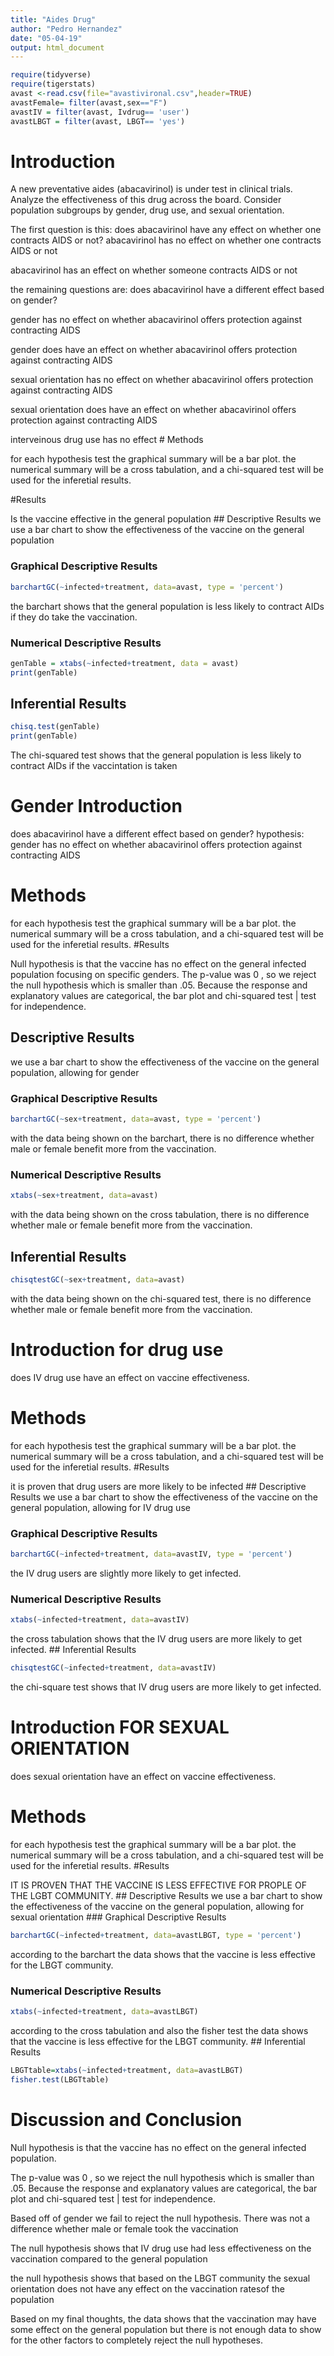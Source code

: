 ```yaml
---
title: "Aides Drug"
author: "Pedro Hernandez"
date: "05-04-19"
output: html_document
---
```


```r
require(tidyverse)
require(tigerstats)
avast <-read.csv(file="avastivironal.csv",header=TRUE)
avastFemale= filter(avast,sex=="F")
avastIV = filter(avast, Ivdrug== 'user')
avastLBGT = filter(avast, LBGT== 'yes')
```

# Introduction

<!--In this section you explain what you are trying to show.  Where did the data come from?  What is the research or other question you are trying to answer?.  If you skimp in this section expect to be marked down in your grade. Paint a picture of the project a couple of paragraphs is expected!-->

A new  preventative aides (abacavirinol) is under test in clinical trials. Analyze the effectiveness of this drug across the board. Consider population subgroups by gender, drug use, and sexual orientation. 

The first question is this: does abacavirinol have any effect on whether one contracts AIDS or not?
abacavirinol has no effect on whether one contracts AIDS or not

abacavirinol has an effect on whether someone contracts AIDS or not

the remaining questions are: does abacavirinol have a different effect based on gender?

gender has no effect on whether abacavirinol offers protection against contracting AIDS

gender does have an effect on whether abacavirinol offers protection against contracting AIDS

sexual orientation has no effect on whether abacavirinol offers protection against contracting AIDS

sexual orientation does have an effect on whether abacavirinol offers protection against contracting AIDS

interveinous drug use has no effect
# Methods

<!--Decide on your methods:  use "variable analysis" or other appropriate descriptors.  Make sure to choose at least one graphical method and at least one numerical method. Discuss what data manipulations may be needed for example subsetting or other binning procedures and what sort of graphical displays and inferential tools will be used!-->
for each hypothesis test the graphical summary will be a bar plot. the numerical summary will be a cross tabulation, and a chi-squared test will be used for the inferetial results.

#Results

<!--Divide this section into two sub-sections:  One for your descriptive  results and one for your inferential results.!-->
Is the vaccine effective in the general population
## Descriptive Results
we use a bar chart to show the effectiveness of the vaccine on the general population

### Graphical Descriptive Results

<!--Graphical results here.  Make sure to show your code.  Provide appropriate labels for axes, giving units if possible, and provide a good title for the graph, too.  Use the graphical results to describe the patterns if any that exist in the data as focused toward the research question. Bottom line is to explain the features of the graph that are relevant to conforming or departing to what is expected by your null hypothesis !-->
```r
barchartGC(~infected+treatment, data=avast, type = 'percent')
```
the barchart shows that the general population is less likely to contract AIDs if they do take the vaccination.

### Numerical Descriptive Results

<!--Numerical results go here. Use the numerical results to describe the patterns if any that exist in the data as focused toward other people.-->

```r
genTable = xtabs(~infected+treatment, data = avast)
print(genTable)
```


## Inferential Results

<!--State hypothesis clearly.  Make sure your discussion of the inferential test covers all the aspects that the test output produces, such as test statistic, p-value etc.  Make a decision about the null hypothesis, explain the assumptions on which the selected test/procedure was based, and why the chosen procedure satisfys the assumptions and is appropriate to answer the research question!-->
```r
chisq.test(genTable)
print(genTable)
```

The chi-squared test shows that the general population is less likely to contract AIDs if the vaccintation is taken

# Gender Introduction

<!--In this section you explain what you are trying to show.  Where did the data come from?  What is the research or other question you are trying to answer?.  If you skimp in this section expect to be marked down in your grade. Paint a picture of the project a couple of paragraphs is expected!-->
does abacavirinol have a different effect based on gender?
hypothesis: gender has no effect on whether abacavirinol offers protection against contracting AIDS

# Methods

<!--Decide on your methods:  use "variable analysis" or other appropriate descriptors.  Make sure to choose at least one graphical method and at least one numerical method. Discuss what data manipulations may be needed for example subsetting or other binning procedures and what sort of graphical displays and inferential tools will be used!-->
for each hypothesis test the graphical summary will be a bar plot. the numerical summary will be a cross tabulation, and a chi-squared test will be used for the inferetial results.
#Results

<!--Divide this section into two sub-sections:  One for your descriptive  results and one for your inferential results.!-->
Null hypothesis is that the vaccine has no effect on the general infected population focusing on specific genders. 
The p-value was  0 , so we reject the null hypothesis which is smaller than .05. Because the response and explanatory values are categorical, the bar plot and chi-squared test | test for independence.  


## Descriptive Results
we use a bar chart to show the effectiveness of the vaccine on the general population, allowing for gender

### Graphical Descriptive Results

<!--Graphical results here.  Make sure to show your code.  Provide appropriate labels for axes, giving units if possible, and provide a good title for the graph, too.  Use the graphical results to describe the patterns if any that exist in the data as focused toward the research question. Bottom line is to explain the features of the graph that are relevant to conforming or departing to what is expected by your null hypothesis !-->
```r
barchartGC(~sex+treatment, data=avast, type = 'percent')
```
with the data being shown on the barchart, there is no difference whether male or female benefit more from the vaccination.

### Numerical Descriptive Results

<!--Numerical results go here. Use the numerical results to describe the patterns if any that exist in the data as focused toward the research question!-->
```r
xtabs(~sex+treatment, data=avast)
```
with the data being shown on the cross tabulation, there is no difference whether male or female benefit more from the vaccination.

## Inferential Results

<!--State hypothesis clearly.  Make sure your discussion of the inferential test covers all the aspects that the test output produces, such as test statistic, p-value etc.  Make a decision about the null hypothesis, explain the assumptions on which the selected test/procedure was based, and why the chosen procedure satisfys the assumptions and is appropriate to answer the research question!-->
```r
chisqtestGC(~sex+treatment, data=avast)
```
with the data being shown on the chi-squared test, there is no difference whether male or female benefit more from the vaccination.

# Introduction for drug use

<!--In this section you explain what you are trying to show.  Where did the data come from?  What is the research or other question you are trying to answer?.  If you skimp in this section expect to be marked down in your grade. Paint a picture of the project a couple of paragraphs is expected!-->
does IV drug use have an effect on vaccine effectiveness.


# Methods

<!--Decide on your methods:  use "variable analysis" or other appropriate descriptors.  Make sure to choose at least one graphical method and at least one numerical method. Discuss what data manipulations may be needed for example subsetting or other binning procedures and what sort of graphical displays and inferential tools will be used!-->
for each hypothesis test the graphical summary will be a bar plot. the numerical summary will be a cross tabulation, and a chi-squared test will be used for the inferetial results.
#Results

<!--Divide this section into two sub-sections:  One for your descriptive  results and one for your inferential results.!-->
it is proven that drug users are more likely to be infected
## Descriptive Results
we use a bar chart to show the effectiveness of the vaccine on the general population, allowing for IV drug use

### Graphical Descriptive Results

<!--Graphical results here.  Make sure to show your code.  Provide appropriate labels for axes, giving units if possible, and provide a good title for the graph, too.  Use the graphical results to describe the patterns if any that exist in the data as focused toward the research question. Bottom line is to explain the features of the graph that are relevant to conforming or departing to what is expected by your null hypothesis !-->
```r
barchartGC(~infected+treatment, data=avastIV, type = 'percent')
```

the IV drug users are slightly more likely to get infected.

### Numerical Descriptive Results

<!--Numerical results go here. Use the numerical results to describe the patterns if any that exist in the data as focused toward the research question!-->
```r
xtabs(~infected+treatment, data=avastIV)
```
  
the cross tabulation shows that the IV drug users are more likely to get infected.
## Inferential Results

<!--State hypothesis clearly.  Make sure your discussion of the inferential test covers all the aspects that the test output produces, such as test statistic, p-value etc.  Make a decision about the null hypothesis, explain the assumptions on which the selected test/procedure was based, and why the chosen procedure satisfys the assumptions and is appropriate to answer the research question!-->
```r
chisqtestGC(~infected+treatment, data=avastIV)
```

the chi-square test shows that IV drug users are more likely to get infected.

# Introduction FOR SEXUAL ORIENTATION

<!--In this section you explain what you are trying to show.  Where did the data come from?  What is the research or other question you are trying to answer?.  If you skimp in this section expect to be marked down in your grade. Paint a picture of the project a couple of paragraphs is expected!-->
does sexual orientation have an effect on vaccine effectiveness.


# Methods

<!--Decide on your methods:  use "variable analysis" or other appropriate descriptors.  Make sure to choose at least one graphical method and at least one numerical method. Discuss what data manipulations may be needed for example subsetting or other binning procedures and what sort of graphical displays and inferential tools will be used!-->
for each hypothesis test the graphical summary will be a bar plot. the numerical summary will be a cross tabulation, and a chi-squared test will be used for the inferetial results.
#Results

<!--Divide this section into two sub-sections:  One for your descriptive  results and one for your inferential results.!-->
IT IS PROVEN THAT THE VACCINE IS LESS EFFECTIVE FOR PROPLE OF THE LGBT COMMUNITY. 
## Descriptive Results
we use a bar chart to show the effectiveness of the vaccine on the general population, allowing for sexual orientation
### Graphical Descriptive Results

<!--Graphical results here.  Make sure to show your code.  Provide appropriate labels for axes, giving units if possible, and provide a good title for the graph, too.  Use the graphical results to describe the patterns if any that exist in the data as focused toward the research question. Bottom line is to explain the features of the graph that are relevant to conforming or departing to what is expected by your null hypothesis !-->
```r
barchartGC(~infected+treatment, data=avastLBGT, type = 'percent')
```
according to the barchart the data shows that the vaccine is less effective for the LBGT community.

### Numerical Descriptive Results

<!--Numerical results go here. Use the numerical results to describe the patterns if any that exist in the data as focused toward the research question!-->
```r
xtabs(~infected+treatment, data=avastLBGT)
```
according to the cross tabulation and also the fisher test the data shows that the vaccine is less effective for the LBGT community.
## Inferential Results

<!--State hypothesis clearly.  Make sure your discussion of the inferential test covers all the aspects that the test output produces, such as test statistic, p-value etc.  Make a decision about the null hypothesis, explain the assumptions on which the selected test/procedure was based, and why the chosen procedure satisfys the assumptions and is appropriate to answer the research question!-->
```r
LBGTtable=xtabs(~infected+treatment, data=avastLBGT)
fisher.test(LBGTtable)
```
# Discussion and Conclusion

<!--Discussion and conclusion here.  If you found a relationship be sure to consider whether the relationship occurs because one of the variavbles causes the other, or whether they perhasps are related for some other reason.  Watch the chapter 6 videos from the GeorgeTown videos collection.!-->
Null hypothesis is that the vaccine has no effect on the general infected population.  

The p-value was  0 , so we reject the null hypothesis which is smaller than .05. Because the response and explanatory values are categorical, the bar plot and chi-squared test | test for independence.  

Based off of gender we fail to reject the null hypothesis. There was not a difference whether male or female took the vaccination

The null hypothesis shows that IV drug use had less effectiveness on the vaccination compared to the general population

the null hypothesis shows that based on the LBGT community the sexual orientation does not have any effect on the vaccination ratesof the population

Based on my final thoughts, the data shows that the vaccination may have some effect on the general population but there is not enough data to show for the other factors to completely reject the null hypotheses.

